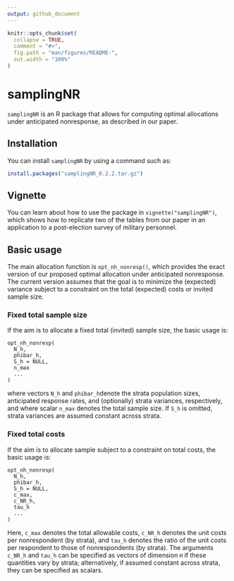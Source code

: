 ```yaml
---
output: github_document
---
```


<!-- README.md is generated from README.Rmd. Please edit that file -->

```r
knitr::opts_chunk$set(
  collapse = TRUE,
  comment = "#>",
  fig.path = "man/figures/README-",
  out.width = "100%"
)
```

# samplingNR

`samplingNR` is an R package that allows for computing optimal allocations under anticipated nonresponse, as described in our paper.

## Installation

You can install `samplingNR` by using a command such as:

```r
install.packages("samplingNR_0.2.2.tar.gz")
```

## Vignette

You can learn about how to use the package in `vignette("samplingNR")`, which shows how to replicate two of the tables from our paper in an application to a post-election survey of military personnel.

## Basic usage

The main allocation function is `opt_nh_nonresp()`, which provides the exact version of our proposed optimal allocation under anticipated nonresponse. The current version assumes that the goal is to minimize the (expected) variance subject to a constraint on the total (expected) costs or invited sample size.

### Fixed total sample size

If the aim is to allocate a fixed total (invited) sample size, the basic usage is:

```
opt_nh_nonresp(
  N_h,
  phibar_h,
  S_h = NULL,
  n_max
  ...
)
```

where vectors `N_h` and `phibar_h`denote the strata population sizes, anticipated response rates, and (optionally) strata variances, respectively, and where scalar `n_max` denotes the total sample size. If `S_h` is omitted, strata variances are assumed constant across strata.

### Fixed total costs

If the aim is to allocate sample subject to a constraint on total costs, the basic usage is:

```
opt_nh_nonresp(
  N_h,
  phibar_h,
  S_h = NULL,
  c_max,
  c_NR_h,
  tau_h
  ...
)
```

Here, `c_max` denotes the total allowable costs, `c_NR_h` denotes the unit costs per nonrespondent (by strata), and `tau_h` denotes the ratio of the unit costs per respondent to those of nonrespondents (by strata). The arguments `c_NR_h` and `tau_h` can be specified as vectors of dimension `H` if these quantities vary by strata; alternatively, if assumed constant across strata, they can be specified as scalars.
